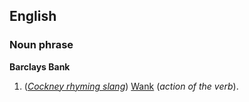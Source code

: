 ==English==
===Noun phrase===
'''Barclays Bank'''

#(''[[Cockney rhyming slang]]'') [[Wank]] (''action of the verb'').